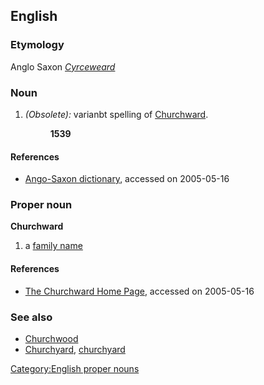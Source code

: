 == English ==
=== Etymology ===
Anglo Saxon ''[[Cyrceweard]]'' 
===Noun===
#''(Obsolete):'' varianbt spelling of [[Churchward]]. 
#:'''1539'''
==== References ====
* [http://dontgohere.nu./oe/as-bt/read.htm?page_nr=187 Ango-Saxon dictionary], accessed on 2005-05-16
=== Proper noun ===
[[Category:English proper nouns]]
'''Churchward'''
# a [[family name]]
====References====
* [http://churchward.com/cw/ The Churchward Home Page], accessed on 2005-05-16
=== See also ===
* [[Churchwood]]
* [[Churchyard]], [[churchyard]]